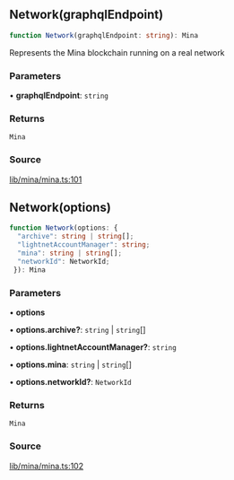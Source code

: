 ## Network(graphqlEndpoint)

```ts
function Network(graphqlEndpoint: string): Mina
```

Represents the Mina blockchain running on a real network

### Parameters

• **graphqlEndpoint**: `string`

### Returns

`Mina`

### Source

[lib/mina/mina.ts:101](https://github.com/o1-labs/o1js/blob/1ed4125b454628ef1e3e4d32dd416718a59702b8/src/lib/mina/mina.ts#L101)

## Network(options)

```ts
function Network(options: {
  "archive": string | string[];
  "lightnetAccountManager": string;
  "mina": string | string[];
  "networkId": NetworkId;
 }): Mina
```

### Parameters

• **options**

• **options.archive?**: `string` \| `string`[]

• **options.lightnetAccountManager?**: `string`

• **options.mina**: `string` \| `string`[]

• **options.networkId?**: `NetworkId`

### Returns

`Mina`

### Source

[lib/mina/mina.ts:102](https://github.com/o1-labs/o1js/blob/1ed4125b454628ef1e3e4d32dd416718a59702b8/src/lib/mina/mina.ts#L102)

